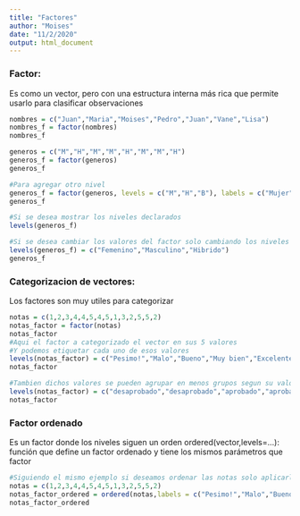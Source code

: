 ```yaml
---
title: "Factores"
author: "Moises"
date: "11/2/2020"
output: html_document
---
```


### Factor: 
Es como un vector, pero con una estructura interna más rica que permite usarlo para clasificar observaciones
```r
nombres = c("Juan","Maria","Moises","Pedro","Juan","Vane","Lisa")
nombres_f = factor(nombres)
nombres_f

generos = c("M","H","M","M","H","M","M","H")
generos_f = factor(generos)
generos_f

#Para agregar otro nivel
generos_f = factor(generos, levels = c("M","H","B"), labels = c("Mujer","Hombre","Bisexual"))
generos_f

#Si se desea mostrar los niveles declarados
levels(generos_f)

#Si se desea cambiar los valores del factor solo cambiando los niveles
levels(generos_f) = c("Femenino","Masculino","Hibrido")
generos_f
```

### Categorizacion de vectores: 
Los factores son muy utiles para categorizar
```r
notas = c(1,2,3,4,4,5,4,5,1,3,2,5,5,2)
notas_factor = factor(notas)
notas_factor
#Aqui el factor a categorizado el vector en sus 5 valores 
#Y podemos etiquetar cada uno de esos valores
levels(notas_factor) = c("Pesimo!","Malo","Bueno","Muy bien","Excelente!")
notas_factor

#Tambien dichos valores se pueden agrupar en menos grupos segun su valor
levels(notas_factor) = c("desaprobado","desaprobado","aprobado","aprobado","aprobado")
notas_factor
```


### Factor ordenado 
Es un factor donde los niveles siguen un orden
ordered(vector,levels=...): función que define un factor ordenado y tiene los mismos parámetros que factor
```r
#Siguiendo el mismo ejemplo si deseamos ordenar las notas solo aplicarle un ordered
notas = c(1,2,3,4,4,5,4,5,1,3,2,5,5,2)
notas_factor_ordered = ordered(notas,labels = c("Pesimo!","Malo","Bueno","Muy bien","Excelente!"))
notas_factor_ordered
```
